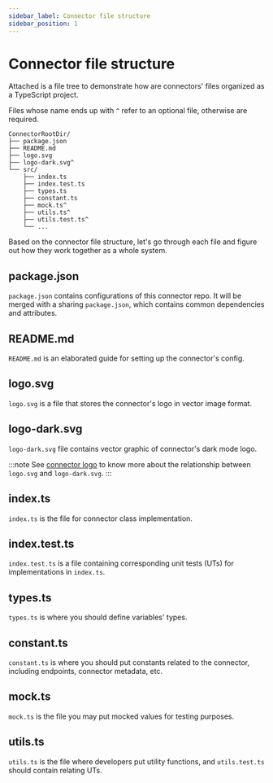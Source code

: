 ```yaml
---
sidebar_label: Connector file structure
sidebar_position: 1
---
```


# Connector file structure

Attached is a file tree to demonstrate how are connectors' files organized as a TypeScript project.

Files whose name ends up with `^` refer to an optional file, otherwise are required.

```
ConnectorRootDir/
├── package.json
├── README.md
├── logo.svg
├── logo-dark.svg^
└── src/
    ├── index.ts
    ├── index.test.ts
    ├── types.ts
    ├── constant.ts
    ├── mock.ts^
    ├── utils.ts^
    ├── utils.test.ts^
    └── ...
```

Based on the connector file structure, let's go through each file and figure out how they work together as a whole system.

## package.json

`package.json` contains configurations of this connector repo. It will be merged with a sharing `package.json`, which contains common dependencies and attributes.

## README.md

`README.md` is an elaborated guide for setting up the connector's config.

## logo.svg

`logo.svg` is a file that stores the connector's logo in vector image format.

## logo-dark.svg

`logo-dark.svg` file contains vector graphic of connector's dark mode logo.

:::note
See [connector logo](../../references/connectors/#logo) to know more about the relationship between `logo.svg` and `logo-dark.svg`.
:::

## index.ts

`index.ts` is the file for connector class implementation.

## index.test.ts

`index.test.ts` is a file containing corresponding unit tests (UTs) for implementations in `index.ts`.

## types.ts

`types.ts` is where you should define variables' types.

## constant.ts

`constant.ts` is where you should put constants related to the connector, including endpoints, connector metadata, etc.

## mock.ts

`mock.ts` is the file you may put mocked values for testing purposes.

## utils.ts

`utils.ts` is the file where developers put utility functions, and `utils.test.ts` should contain relating UTs.
